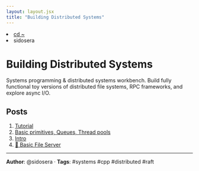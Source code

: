 ```yaml
---
layout: layout.jsx
title: "Building Distributed Systems"
---
```


<nav className="breadcrumb">
  <li><a href="/">cd ~</a></li>
  <li>sidosera</li>
</nav>

# Building Distributed Systems

Systems programming & distributed systems workbench. Build fully functional toy versions of distributed file systems, RPC frameworks, and explore async I/O.

## Posts

1. [Tutorial](01-tutorial)
2. [Basic primitives, Queues, Thread pools](02-thread-pool)
3. [Intro](03-async-io)
4. [🚧 Basic File Server](04-basic-file-server)

---

**Author**: @sidosera · **Tags**: #systems #cpp #distributed #raft
